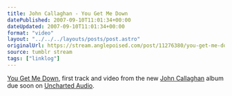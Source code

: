 ```yaml
---
title: John Callaghan - You Get Me Down
datePublished: 2007-09-10T11:01:34+00:00
dateUpdated: 2007-09-10T11:01:34+00:00
format: "video"
layout: "../../../layouts/posts/post.astro"
originalUrl: https://stream.anglepoised.com/post/11276380/you-get-me-down-first-track-and-video-from-the
source: tumblr stream
tags: ["linklog"]
---
```



<YouTube id="https://www.youtube.com/watch?v=7-GtnmSXEc4" />

[You Get Me Down][1], first track and video from the new [John Callaghan][2] album due soon on [Uncharted Audio][3].

[1]: https://www.youtube.com/watch?v=7-GtnmSXEc4
[2]: http://www.johncallaghan.co.uk/
[3]: http://www.unchartedaudio.com/
